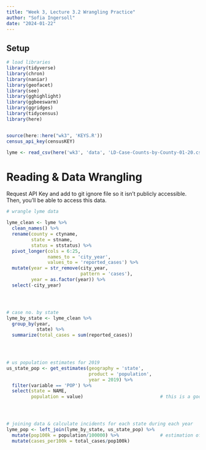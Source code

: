 ```yaml
---
title: "Week 3, Lecture 3.2 Wrangling Practice"
author: "Sofia Ingersoll"
date: "2024-01-22"
---
```


## Setup

```r
# load libraries
library(tidyverse)
library(chron)
library(naniar)
library(geofacet)
library(see)
library(gghighlight)
library(ggbeeswarm)
library(ggridges)
library(tidycensus)
library(here)


source(here::here("wk3", 'KEYS.R'))
census_api_key(censusKEY)

lyme <- read_csv(here('wk3', 'data', 'LD-Case-Counts-by-County-01-20.csv'))
```

# Reading & Data Wrangling

Request API Key and add to git ignore file so it isn't publicly accessible. Then, you'll be able to access this data.
```r

# wrangle lyme data

lyme_clean <- lyme %>% 
  clean_names() %>% 
  rename(county = ctyname, 
         state = stname,
         status = ststatus) %>% 
  pivot_longer(cols = 6:25,
               names_to = 'city_year',
               values_to = 'reported_cases') %>% 
  mutate(year = str_remove(city_year,
                           pattern = 'cases'),
         year = as.factor(year)) %>% 
  select(-city_year)




# case no. by state
lyme_by_state <- lyme_clean %>% 
  group_by(year,
           state) %>% 
  summarize(total_cases = sum(reported_cases))
  



# us population estimates for 2019
us_state_pop <- get_estimates(geography = 'state',
                              product = 'population',
                              year = 2019) %>% 
  filter(variable == 'POP') %>% 
  select(state = NAME,
         population = value)                            # this is a good point to export as csv bc API doesn't always work perfectly.




# joining data & calculate incidents for each state during each year
lyme_pop <- left_join(lyme_by_state, us_state_pop) %>% 
  mutate(pop100k = population/100000) %>%               # estimation of population for every 100k ppl
  mutate(cases_per100k = total_cases/pop100k)
```

